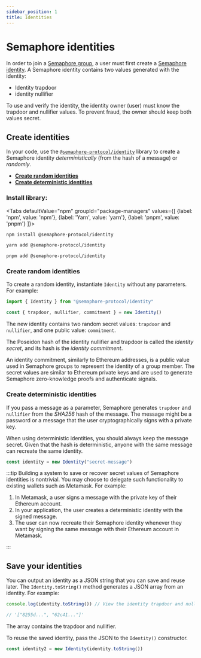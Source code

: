 ```yaml
---
sidebar_position: 1
title: Identities
---
```



# Semaphore identities

In order to join a [Semaphore group](/glossary#semaphore-group), a user must first create a [Semaphore identity](/glossary#semaphore-identity).
A Semaphore identity contains two values generated with the identity:

-   Identity trapdoor
-   identity nullifier

To use and verify the identity, the identity owner (user) must know the trapdoor and nullifier values.
To prevent fraud, the owner should keep both values secret.

## Create identities

In your code, use the [`@semaphore-protocol/identity`](https://github.com/semaphore-protocol/semaphore/tree/main/packages/identity) library to create a Semaphore identity _deterministically_ (from the hash of a message) or _randomly_.

-   [**Create random identities**](#create-random-identities)
-   [**Create deterministic identities**](#create-deterministic-identities)

### Install library:

<Tabs
defaultValue="npm"
groupId="package-managers"
values={[
{label: 'npm', value: 'npm'},
{label: 'Yarn', value: 'yarn'},
{label: 'pnpm', value: 'pnpm'}
]}>
<TabItem value="npm">

```bash
npm install @semaphore-protocol/identity
```

</TabItem>
<TabItem value="yarn">

```bash
yarn add @semaphore-protocol/identity
```

</TabItem>
<TabItem value="pnpm">

```bash
pnpm add @semaphore-protocol/identity
```

</TabItem>
</Tabs>

### Create random identities

To create a random identity, instantiate `Identity` without any parameters. For example:

```ts
import { Identity } from "@semaphore-protocol/identity"

const { trapdoor, nullifier, commitment } = new Identity()
```

The new identity contains two random secret values: `trapdoor` and `nullifier`, and one public value: `commitment`.

The Poseidon hash of the identity nullifier and trapdoor is called the _identity secret_,
and its hash is the _identity commitment_.

An identity commitment, similarly to Ethereum addresses, is a public value used
in Semaphore groups to represent the identity of a group member. The secret values are similar to
Ethereum private keys and are used to generate Semaphore zero-knowledge proofs and authenticate signals.

### Create deterministic identities

If you pass a message as a parameter, Semaphore generates `trapdoor` and `nullifier`
from the _SHA256_ hash of the message.
The message might be a password or a message that the user cryptographically signs with a private key.

When using deterministic identities, you should always keep the message secret.
Given that the hash is deterministic, anyone with the same message can recreate the same identity.

```ts
const identity = new Identity("secret-message")
```

:::tip
Building a system to save or recover secret values of Semaphore identities is nontrivial.
You may choose to delegate such functionality to existing wallets such as Metamask. For example:

1. In Metamask, a user signs a message with the private key of their Ethereum account.
2. In your application, the user creates a deterministic identity with the signed message.
3. The user can now recreate their Semaphore identity whenever they want by signing the same message with their Ethereum account in Metamask.

:::

## Save your identities

You can output an identity as a JSON string that you can save and reuse later.
The `Identity.toString()` method generates a JSON array from an identity. For example:

```ts
console.log(identity.toString()) // View the identity trapdoor and nullifier.

// '["8255d...", "62c41..."]'
```

The array contains the trapdoor and nullifier.

To reuse the saved identity, pass the JSON to the `Identity()` constructor.

```ts
const identity2 = new Identity(identity.toString())
```
